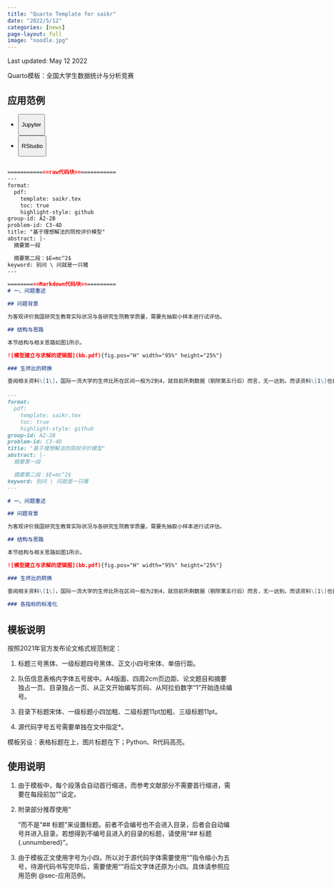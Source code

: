 ```yaml
---
title: "Quarto Template for saikr"
date: "2022/5/12"
categories: [news]
page-layout: full
image: "noodle.jpg"
---
```


Last updated: May 12 2022

Quarto模板：全国大学生数据统计与分析竞赛

## 应用范例{#sec-应用范例}

::: hello-cumcm-banner
<ul class="nav nav-pills" id="hello-cumcm-tab" role="tablist">

<li class="nav-item" role="presentation">

<button class="nav-link active" id="jupyter-tab" data-bs-toggle="tab" data-bs-target="#jupyter" type="button" role="tab" aria-controls="jupyter" aria-selected="true">

Jupyter

</button>

</li>

<li class="nav-item" role="presentation">

<button class="nav-link" id="rstudio-tab" data-bs-toggle="tab" data-bs-target="#rstudio" type="button" role="tab" aria-controls="rstudio" aria-selected="false">

RStudio

</button>

</li>

</ul>
:::

::: {style="width:790px;overflow:auto;"}
::: {#hello-cumcm-tabcontent .tab-content}

::: {#jupyter .tab-pane .fade .show .active role="tabpanel" aria-labelledby="jupyter-tab"}
::: {style="height:500px;width:770px;overflow:auto;"}



::: grid
::: {.g-col-lg-6 .g-col-12}
```` markdown
=============raw代码块=============
---
format: 
  pdf:
    template: saikr.tex
    toc: true
    highlight-style: github
group-id: A2-2B
problem-id: C3-4D
title: "基于理想解法的院校评价模型"
abstract: |-
  摘要第一段

  摘要第二段：$E=mc^2$
keyword: 别问 \ 问就是一只猪
---

==========Markdown代码块===========
# 一、问题重述

## 问题背景

为客观评价我国研究生教育实际状况与各研究生院教学质量，需要先抽取小样本进行试评估。

## 结构与思路

本节结构与相关思路如图1所示。

![模型建立与求解的逻辑图](bb.pdf){fig.pos="H" width="95%" height="25%"}

### 生师比的转换

查阅相关资料\[1\]，国际一流大学的生师比所在区间一般为2到4，就目前所剩数据（剔除第五行后）而言，无一达到。而该资料\[1\]也表明，生师比在10以内都可以接受。

### 各指标的标准化

由于本文所采用标准化方法与加权方法数量较多，故本文首先给出所用到的数据处理方法（两种标准化方法与三种客观赋权法）的公式与简单说明。

## TOPSIS法求解

TOPSIS法也称为理想解法，是一种有效的多指标评价方法。

理想解法相关公式有以下：
$$
c_j^*=\begin{cases}
\max c_{ij},\ \ j\text{为效益型属性}\\
\min c_{ij},\ \ j\text{为成本型属性}.
\end{cases}
$$ {#eq-正理想解}

· $c_j^*$为第$j$列的正理想解（向量）。

$$
c_j^0=\begin{cases}
\min c_{ij},\ \ j\text{为效益型属性}\\
\max c_{ij},\ \ j\text{为成本型属性}.
\end{cases}
$$ {#eq-负理想解}

· $c_j^0$为第$j$列的负理想解。

# 参考文献

\noindent [1].别问

\noindent [2].问就是一只猪

# 附录

\subsection*{A.代码}

\small
```{{python}}
import numpy as np
import matplotlib.pyplot as plt

r = np.arange(0, 2, 0.01)
theta = 2 * np.pi * r
fig, ax = plt.subplots(
  subplot_kw = {'projection': 'polar'} 
)
ax.plot(theta, r)
ax.set_rticks([0.5, 1, 1.5, 2])
ax.grid(True)
plt.show()
```
\normalsize 
````
:::

::: {.hello-output .g-col-lg-6 .g-col-12}
![](images/output.jpeg)
:::
:::
:::
:::

::: {#rstudio .tab-pane .fade role="tabpanel" aria-labelledby="rstudio-tab"}
::: {style="height:500px;width:770px;overflow:auto;"}



::: grid
::: {.g-col-lg-6 .g-col-12}
````markdown
---
format: 
  pdf:
    template: saikr.tex
    toc: true
    highlight-style: github
group-id: A2-2B
problem-id: C3-4D
title: "基于理想解法的院校评价模型"
abstract: |-
  摘要第一段

  摘要第二段：$E=mc^2$
keyword: 别问 \ 问就是一只猪
---

# 一、问题重述

## 问题背景

为客观评价我国研究生教育实际状况与各研究生院教学质量，需要先抽取小样本进行试评估。

## 结构与思路

本节结构与相关思路如图1所示。

![模型建立与求解的逻辑图](bb.pdf){fig.pos="H" width="95%" height="25%"}

### 生师比的转换

查阅相关资料\[1\]，国际一流大学的生师比所在区间一般为2到4，就目前所剩数据（剔除第五行后）而言，无一达到。而该资料\[1\]也表明，生师比在10以内都可以接受。

### 各指标的标准化

由于本文所采用标准化方法与加权方法数量较多，故本文首先给出所用到的数据处理方法（两种标准化方法与三种客观赋权法）的公式与简单说明。

## TOPSIS法求解

TOPSIS法也称为理想解法，是一种有效的多指标评价方法。

理想解法相关公式有以下：
$$
c_j^*=\begin{cases}
\max c_{ij},\ \ j\text{为效益型属性}\\
\min c_{ij},\ \ j\text{为成本型属性}.
\end{cases}
$$ {#eq-正理想解}

· $c_j^*$为第$j$列的正理想解（向量）。

$$
c_j^0=\begin{cases}
\min c_{ij},\ \ j\text{为效益型属性}\\
\max c_{ij},\ \ j\text{为成本型属性}.
\end{cases}
$$ {#eq-负理想解}

· $c_j^0$为第$j$列的负理想解。

# 参考文献

\noindent [1].别问

\noindent [2].问就是一只猪

# 附录

\subsection*{A.代码}

\small
```{{python}}
import numpy as np
import matplotlib.pyplot as plt

r = np.arange(0, 2, 0.01)
theta = 2 * np.pi * r
fig, ax = plt.subplots(
  subplot_kw = {'projection': 'polar'} 
)
ax.plot(theta, r)
ax.set_rticks([0.5, 1, 1.5, 2])
ax.grid(True)
plt.show()
```
\normalsize 
````
:::
:::

::: {.hello-output .g-col-lg-6 .g-col-12}
![](images/output.jpeg)
:::

:::
:::
:::
:::

## 模板说明

按照2021年官方发布论文格式规范制定：

1. 标题三号黑体、一级标题四号黑体、正文小四号宋体、单倍行距。

2. 队伍信息表格内字体五号居中。A4版面、四周2cm页边距、论文题目和摘要独占一页、目录独占一页、从正文开始编写页码、从阿拉伯数字“1”开始连续编号。

3. 目录下标题宋体、一级标题小四加粗、二级标题11pt加粗、三级标题11pt。

3. 源代码字号五号需要单独在文中指定*。

模板另设：表格标题在上，图片标题在下；Python、R代码高亮。

## 使用说明

1. 由于模板中，每个段落会自动首行缩进，而参考文献部分不需要首行缩进，需要在每段前加“\noindent”设定。

2. 附录部分推荐使用“\subsection*{标题}”而不是“## 标题”来设置标题。前者不会编号也不会进入目录，后者会自动编号并进入目录。若想得到不编号且进入的目录的标题，请使用“## 标题{.unnumbered}”。

3. 由于模板正文使用字号为小四，所以对于源代码字体需要使用“\small”指令缩小为五号，待源代码书写完毕后，需要使用“\normalsize”将后文字体还原为小四。具体请参照应用范例 @sec-应用范例。

